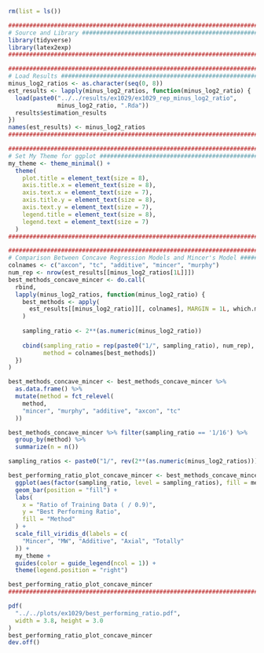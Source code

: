 ```r
rm(list = ls())

########################################################################
# Source and Library ###################################################
library(tidyverse)
library(latex2exp)
########################################################################
```

```r
########################################################################
# Load Results #########################################################
minus_log2_ratios <- as.character(seq(0, 8))
est_results <- lapply(minus_log2_ratios, function(minus_log2_ratio) {
  load(paste0("../../results/ex1029/ex1029_rep_minus_log2_ratio", 
              minus_log2_ratio, ".Rda"))
  results$estimation_results
})
names(est_results) <- minus_log2_ratios
########################################################################
```

```r
########################################################################
# Set My Theme for ggplot ##############################################
my_theme <- theme_minimal() +
  theme(
    plot.title = element_text(size = 8),
    axis.title.x = element_text(size = 8),
    axis.text.x = element_text(size = 7),
    axis.title.y = element_text(size = 8),
    axis.text.y = element_text(size = 7),
    legend.title = element_text(size = 8),
    legend.text = element_text(size = 7)
  )
########################################################################
```


```r
########################################################################
# Comparison Between Concave Regression Models and Mincer's Model ######
colnames <- c("axcon", "tc", "additive", "mincer", "murphy")
num_rep <- nrow(est_results[[minus_log2_ratios[1L]]])
best_methods_concave_mincer <- do.call(
  rbind, 
  lapply(minus_log2_ratios, function(minus_log2_ratio) {
    best_methods <- apply(
      est_results[[minus_log2_ratio]][, colnames], MARGIN = 1L, which.min
    )
    
    sampling_ratio <- 2**(as.numeric(minus_log2_ratio))
    
    cbind(sampling_ratio = rep(paste0("1/", sampling_ratio), num_rep), 
          method = colnames[best_methods])
  })
)

best_methods_concave_mincer <- best_methods_concave_mincer %>% 
  as.data.frame() %>% 
  mutate(method = fct_relevel(
    method, 
    "mincer", "murphy", "additive", "axcon", "tc"
  ))
```

```r
best_methods_concave_mincer %>% filter(sampling_ratio == '1/16') %>% 
  group_by(method) %>% 
  summarize(n = n())
```

```r
sampling_ratios <- paste0("1/", rev(2**(as.numeric(minus_log2_ratios))))

best_performing_ratio_plot_concave_mincer <- best_methods_concave_mincer %>% 
  ggplot(aes(factor(sampling_ratio, level = sampling_ratios), fill = method)) + 
  geom_bar(position = "fill") +
  labs(
    x = "Ratio of Training Data ( / 0.9)",
    y = "Best Performing Ratio", 
    fill = "Method"
  ) + 
  scale_fill_viridis_d(labels = c(
    "Mincer", "MW", "Additive", "Axial", "Totally"
  )) + 
  my_theme +
  guides(color = guide_legend(ncol = 1)) + 
  theme(legend.position = "right")

best_performing_ratio_plot_concave_mincer
########################################################################
```

```r
pdf(
  "../../plots/ex1029/best_performing_ratio.pdf",
  width = 3.8, height = 3.0
)
best_performing_ratio_plot_concave_mincer
dev.off()
```